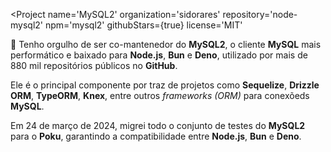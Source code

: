 
<Project
  name='MySQL2'
  organization='sidorares'
  repository='node-mysql2'
  npm='mysql2'
  githubStars={true}
  license='MIT'
>

🐬 Tenho orgulho de ser co-mantenedor do **MySQL2**, o cliente **MySQL** mais performático e baixado para **Node.js**, **Bun** e **Deno**, utilizado por <SafeLink to='https://github.com/sidorares/node-mysql2/network/dependents'>mais de 880 mil repositórios públicos</SafeLink> no **GitHub**.

Ele é o principal componente por traz de projetos como **Sequelize**, **Drizzle ORM**, **TypeORM**, **Knex**, entre outros _frameworks (ORM)_ para conexõeds **MySQL**.

Em 24 de março de 2024, migrei todo o conjunto de testes do **MySQL2** para o **Poku**, garantindo a compatibilidade entre **Node.js**, **Bun** e **Deno**.

</Project>
